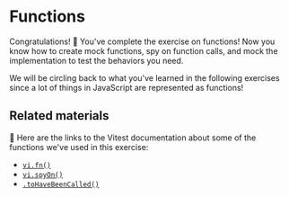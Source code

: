 # Functions

Congratulations! :tada: You've complete the exercise on functions! Now you know how to create mock functions, spy on function calls, and mock the implementation to test the behaviors you need.

We will be circling back to what you've learned in the following exercises since a lot of things in JavaScript are represented as functions!

## Related materials

:scroll: Here are the links to the Vitest documentation about some of the functions we've used in this exercise:

- [`vi.fn()`](https://vitest.dev/api/vi.html#vi-fn)
- [`vi.spyOn()`](https://vitest.dev/api/vi.html#vi-spyon)
- [`.toHaveBeenCalled()`](https://vitest.dev/api/expect.html#tohavebeencalled)
